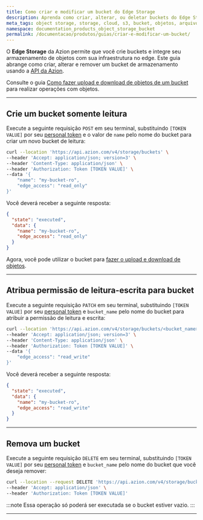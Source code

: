 ```yaml
---
title: Como criar e modificar um bucket do Edge Storage
description: Aprenda como criar, alterar, ou deletar buckets do Edge Storage usando a API da Azion.
meta_tags: object storage, storage, cloud, s3, bucket, objetos, arquivos, armazenamento, file storage, edge storage
namespace: documentation_products_object_storage_bucket
permalink: /documentacao/produtos/guias/criar-e-modificar-um-bucket/
---
```



O **Edge Storage** da Azion permite que você crie buckets e integre seu armazenamento de objetos com sua infraestrutura no edge. Este guia abrange como criar, alterar e remover um bucket de armazenamento usando a [API da Azion](https://api.azion.com).

<LinkButton link="/pt-br/documentacao/produtos/store/edge-storage/" label="saiba mais sobre Edge Storage" severity="secondary" />

Consulte o guia [Como fazer upload e download de objetos de um bucket](/pt-br/documentacao/produtos/guias/upload-e-download-de-objetos-do-bucket/) para realizar operações com objetos.

---

## Crie um bucket somente leitura

Execute a seguinte requisição `POST` em seu terminal, substituindo `[TOKEN VALUE]` por seu [personal token](/pt-br/documentacao/produtos/guias/personal-tokens/) e o valor de `name` pelo nome do bucket para criar um novo bucket de leitura:

```bash
curl --location 'https://api.azion.com/v4/storage/buckets' \
--header 'Accept: application/json; version=3' \
--header 'Content-Type: application/json' \
--header 'Authorization: Token [TOKEN VALUE]' \
--data '{
    "name": "my-bucket-ro",
    "edge_access": "read_only"
}'
```

Você deverá receber a seguinte resposta:

```json
{
  "state": "executed",
  "data": {
    "name": "my-bucket-ro",
    "edge_access": "read_only"
  }
}
```

Agora, você pode utilizar o bucket para [fazer o upload e download de objetos](/pt-br/documentacao/produtos/guias/upload-e-download-de-objetos-do-bucket/).

---

## Atribua permissão de leitura-escrita para bucket

Execute a seguinte requisição `PATCH` em seu terminal, substituindo `[TOKEN VALUE]` por seu [personal token](/pt-br/documentacao/produtos/guias/personal-tokens/) e `bucket_name` pelo nome do bucket para atribuir a permissão de leitura e escrita:

```bash
curl --location 'https://api.azion.com/v4/storage/buckets/<bucket_name>' \
--header 'Accept: application/json; version=3' \
--header 'Content-Type: application/json' \
--header 'Authorization: Token [TOKEN VALUE]' \
--data '{
    "edge_access": "read_write"
}'
```

Você deverá receber a seguinte resposta:

```json
{
  "state": "executed",
  "data": {
    "name": "my-bucket-ro",
    "edge_access": "read_write"
  }
}
```

---

## Remova um bucket

Execute a seguinte requisição `DELETE` em seu terminal, substituindo `[TOKEN VALUE]` por seu [personal token](/pt-br/documentacao/produtos/guias/personal-tokens/) e `bucket_name` pelo nome do bucket que você deseja remover:

```bash
curl --location --request DELETE 'https://api.azion.com/v4/storage/buckets/<bucket_name>' \
--header 'Accept: application/json' \
--header 'Authorization: Token [TOKEN VALUE]'
```

:::note
Essa operação só poderá ser executada se o bucket estiver vazio.
:::

---

